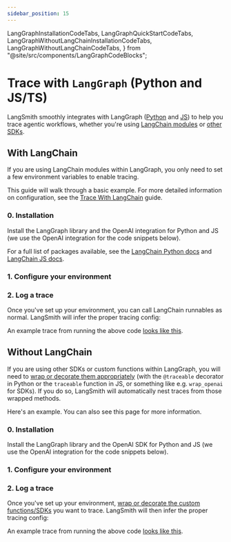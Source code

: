 ```yaml
---
sidebar_position: 15
---
```



  LangGraphInstallationCodeTabs,
  LangGraphQuickStartCodeTabs,
  LangGraphWithoutLangChainInstallationCodeTabs,
  LangGraphWithoutLangChainCodeTabs,
} from "@site/src/components/LangGraphCodeBlocks";

# Trace with `LangGraph` (Python and JS/TS)

LangSmith smoothly integrates with LangGraph ([Python](https://langchain-ai.github.io/langgraph/) and [JS](https://langchain-ai.github.io/langgraphjs/))
to help you trace agentic workflows, whether you're using [LangChain modules](./trace_with_langchain) or [other SDKs](./annotate_code#use-traceable--traceable).

## With LangChain

If you are using LangChain modules within LangGraph, you only need to set a few environment variables to enable tracing.

This guide will walk through a basic example. For more detailed information on configuration, see the [Trace With LangChain](./trace_with_langchain) guide.

### 0. Installation

Install the LangGraph library and the OpenAI integration for Python and JS (we use the OpenAI integration for the code snippets below).

For a full list of packages available, see the [LangChain Python docs](https://python.langchain.com/docs/integrations/platforms/) and [LangChain JS docs](https://js.langchain.com/docs/integrations/platforms/).

<LangGraphInstallationCodeTabs />

### 1. Configure your environment

<ConfigureSDKEnvironmentCodeTabs />

### 2. Log a trace

Once you've set up your environment, you can call LangChain runnables as normal.
LangSmith will infer the proper tracing config:

<LangGraphQuickStartCodeTabs />

An example trace from running the above code [looks like this](https://smith.langchain.com/public/10863294-ee79-484a-927f-0558230f1547/r).

## Without LangChain

If you are using other SDKs or custom functions within LangGraph, you will need to [wrap or decorate them appropriately](./annotate_code#use-traceable--traceable)
(with the `@traceable` decorator in Python or the `traceable` function in JS, or something like e.g. `wrap_openai` for SDKs).
If you do so, LangSmith will automatically nest traces from those wrapped methods.

Here's an example. You can also see this page for more information.

### 0. Installation

Install the LangGraph library and the OpenAI SDK for Python and JS (we use the OpenAI integration for the code snippets below).

<LangGraphWithoutLangChainInstallationCodeTabs />

### 1. Configure your environment

<ConfigureSDKEnvironmentCodeTabs />

### 2. Log a trace

Once you've set up your environment, [wrap or decorate the custom functions/SDKs](./annotate_code#use-traceable--traceable) you want to trace.
LangSmith will then infer the proper tracing config:

<LangGraphWithoutLangChainCodeTabs />

An example trace from running the above code [looks like this](https://smith.langchain.com/public/353f27da-c221-4b67-b9ec-ede3777f3271/r).
